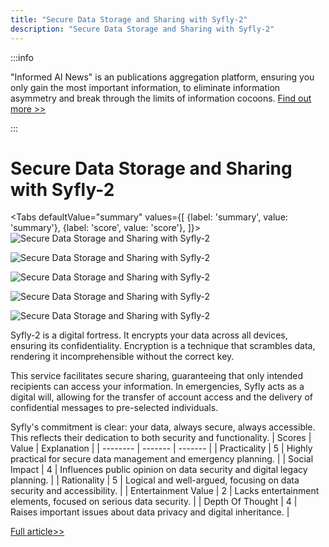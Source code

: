 ```yaml
---
title: "Secure Data Storage and Sharing with Syfly-2"
description: "Secure Data Storage and Sharing with Syfly-2"
---
```



:::info

"Informed AI News" is an publications aggregation platform, ensuring you only gain the most important information, to eliminate information asymmetry and break through the limits of information cocoons.  [Find out more >>](/docs/guides)

:::

# Secure Data Storage and Sharing with Syfly-2


<Tabs
	defaultValue="summary"
	values={[
	{label: 'summary', value: 'summary'},
	{label: 'score', value: 'score'},
]}>
<TabItem value="summary">
<img
  src="https://image.informedainews.com/2024/06/06/To-VjD-1717676051-0.jpg"
  alt="Secure Data Storage and Sharing with Syfly-2"
/>

<img
  src="https://image.informedainews.com/2024/06/06/To-FXk-1717676051-1.jpg"
  alt="Secure Data Storage and Sharing with Syfly-2"
/>

<img
  src="https://image.informedainews.com/2024/06/06/To-rjg-1717676051-2.jpg"
  alt="Secure Data Storage and Sharing with Syfly-2"
/>

<img
  src="https://image.informedainews.com/2024/06/06/To-2bE-1717676051-3.jpg"
  alt="Secure Data Storage and Sharing with Syfly-2"
/>

<img
  src="https://image.informedainews.com/2024/06/06/To-hHB-1717676051-4.jpg"
  alt="Secure Data Storage and Sharing with Syfly-2"
/>



Syfly-2 is a digital fortress. It encrypts your data across all devices, ensuring its confidentiality. Encryption is a technique that scrambles data, rendering it incomprehensible without the correct key.

This service facilitates secure sharing, guaranteeing that only intended recipients can access your information. In emergencies, Syfly acts as a digital will, allowing for the transfer of account access and the delivery of confidential messages to pre-selected individuals.

Syfly's commitment is clear: your data, always secure, always accessible. This reflects their dedication to both security and functionality.
</TabItem>
<TabItem value="score">
	| Scores     | Value   | Explanation |
	| -------- | ------- | ------- |
	| Practicality  | 5    | Highly practical for secure data management and emergency planning.    |
	| Social Impact | 4     | Influences public opinion on data security and digital legacy planning.    |
	| Rationality    | 5    | Logical and well-argued, focusing on data security and accessibility.    |
	| Entertainment Value    | 2    | Lacks entertainment elements, focused on serious data security.    |
	| Depth Of Thought    | 4    | Raises important issues about data privacy and digital inheritance.    |
</TabItem>
</Tabs>

[Full article>>](https://www.producthunt.com/posts/syfly-2)
